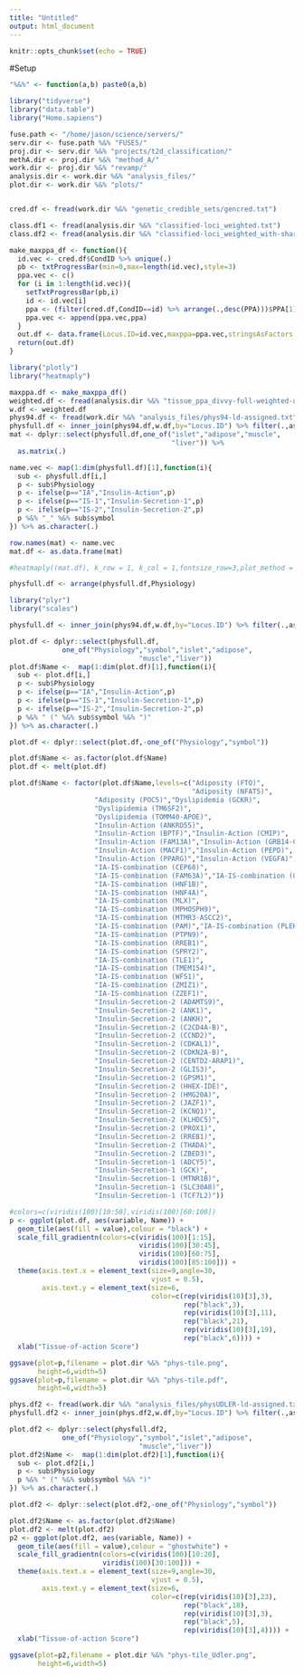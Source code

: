 ```yaml
---
title: "Untitled"
output: html_document
---
```


```r
knitr::opts_chunk$set(echo = TRUE)
```

#Setup 

```r

"%&%" <- function(a,b) paste0(a,b)

library("tidyverse")
library("data.table")
library("Homo.sapiens")

fuse.path <- "/home/jason/science/servers/"
serv.dir <- fuse.path %&% "FUSE5/"
proj.dir <- serv.dir %&% "projects/t2d_classification/"
methA.dir <- proj.dir %&% "method_A/"
work.dir <- proj.dir %&% "revamp/"
analysis.dir <- work.dir %&% "analysis_files/"
plot.dir <- work.dir %&% "plots/"


cred.df <- fread(work.dir %&% "genetic_credible_sets/gencred.txt")

class.df1 <- fread(analysis.dir %&% "classified-loci_weighted.txt")
class.df2 <- fread(analysis.dir %&% "classified-loci_weighted_with-shared.txt")

```


```r

make_maxppa_df <- function(){
  id.vec <- cred.df$CondID %>% unique(.)
  pb <- txtProgressBar(min=0,max=length(id.vec),style=3)
  ppa.vec <- c() 
  for (i in 1:length(id.vec)){
    setTxtProgressBar(pb,i)
    id <- id.vec[i]
    ppa <- (filter(cred.df,CondID==id) %>% arrange(.,desc(PPA)))$PPA[1]
    ppa.vec <- append(ppa.vec,ppa)
  } 
  out.df <- data.frame(Locus.ID=id.vec,maxppa=ppa.vec,stringsAsFactors = FALSE)
  return(out.df)
}


```






```r

library("plotly")
library("heatmaply")

maxppa.df <- make_maxppa_df()
weighted.df <- fread(analysis.dir %&% "tissue_ppa_divvy-full-weighted-unscaled.txt")
w.df <- weighted.df
phys94.df <- fread(work.dir %&% "analysis_files/phys94-ld-assigned.txt")
physfull.df <- inner_join(phys94.df,w.df,by="Locus.ID") %>% filter(.,assigned.r2>=0.3,other<=0.50)
mat <- dplyr::select(physfull.df,one_of("islet","adipose","muscle",
                                        "liver")) %>%
  as.matrix(.)

name.vec <- map(1:dim(physfull.df)[1],function(i){
  sub <- physfull.df[i,]
  p <- sub$Physiology
  p <- ifelse(p=="IA","Insulin-Action",p)
  p <- ifelse(p=="IS-1","Insulin-Secretion-1",p)
  p <- ifelse(p=="IS-2","Insulin-Secretion-2",p)
  p %&% "_" %&% sub$symbol
}) %>% as.character(.)

row.names(mat) <- name.vec
mat.df <- as.data.frame(mat)


```


```r

#heatmaply((mat.df), k_row = 1, k_col = 1,fontsize_row=3,plot_method = "ggplot")
```




```r

physfull.df <- arrange(physfull.df,Physiology)

```

```r

library("plyr")
library("scales")

```


```r

physfull.df <- inner_join(phys94.df,w.df,by="Locus.ID") %>% filter(.,assigned.r2>=0.3,other<=0.50)

plot.df <- dplyr::select(physfull.df,
             one_of("Physiology","symbol","islet","adipose",
                                "muscle","liver"))
plot.df$Name <-  map(1:dim(plot.df)[1],function(i){
  sub <- plot.df[i,]
  p <- sub$Physiology
  p <- ifelse(p=="IA","Insulin-Action",p)
  p <- ifelse(p=="IS-1","Insulin-Secretion-1",p)
  p <- ifelse(p=="IS-2","Insulin-Secretion-2",p)
  p %&% " (" %&% sub$symbol %&% ")"
}) %>% as.character(.)

plot.df <- dplyr::select(plot.df,-one_of("Physiology","symbol"))

plot.df$Name <- as.factor(plot.df$Name)
plot.df <- melt(plot.df)

plot.df$Name <- factor(plot.df$Name,levels=c("Adiposity (FTO)",
                                             "Adiposity (NFAT5)",
                     "Adiposity (POC5)","Dyslipidemia (GCKR)",
                     "Dyslipidemia (TM6SF2)",
                     "Dyslipidemia (TOMM40-APOE)",
                     "Insulin-Action (ANKRD55)",
                     "Insulin-Action (BPTF)","Insulin-Action (CMIP)",
                     "Insulin-Action (FAM13A)","Insulin-Action (GRB14-COBLL1)","Insulin-Action (HNF4A)","Insulin-Action (KIF9)",
                     "Insulin-Action (MACF1)","Insulin-Action (PEPD)",
                     "Insulin-Action (PPARG)","Insulin-Action (VEGFA)",
                     "IA-IS-combination (CEP68)",
                     "IA-IS-combination (FAM63A)","IA-IS-combination (GIPR)","IA-IS-combination (HNF1A)",
                     "IA-IS-combination (HNF1B)",
                     "IA-IS-combination (HNF4A)",
                     "IA-IS-combination (MLX)",
                     "IA-IS-combination (MPHOSPH9)",
                     "IA-IS-combination (MTMR3-ASCC2)",
                     "IA-IS-combination (PAM)","IA-IS-combination (PLEKHA1)","IA-IS-combination (PNPLA3)","IA-IS-combination (PRC1)",
                     "IA-IS-combination (PTPN9)",
                     "IA-IS-combination (RREB1)",
                     "IA-IS-combination (SPRY2)",
                     "IA-IS-combination (TLE1)",
                     "IA-IS-combination (TMEM154)",
                     "IA-IS-combination (WFS1)",
                     "IA-IS-combination (ZMIZ1)",
                     "IA-IS-combination (ZZEF1)",
                     "Insulin-Secretion-2 (ADAMTS9)",
                     "Insulin-Secretion-2 (ANK1)",
                     "Insulin-Secretion-2 (ANKH)",
                     "Insulin-Secretion-2 (C2CD4A-B)",
                     "Insulin-Secretion-2 (CCND2)",
                     "Insulin-Secretion-2 (CDKAL1)",
                     "Insulin-Secretion-2 (CDKN2A-B)",
                     "Insulin-Secretion-2 (CENTD2-ARAP1)",
                     "Insulin-Secretion-2 (GLIS3)",
                     "Insulin-Secretion-2 (GPSM1)",
                     "Insulin-Secretion-2 (HHEX-IDE)",
                     "Insulin-Secretion-2 (HMG20A)",
                     "Insulin-Secretion-2 (JAZF1)",
                     "Insulin-Secretion-2 (KCNQ1)",
                     "Insulin-Secretion-2 (KLHDC5)",
                     "Insulin-Secretion-2 (PROX1)",
                     "Insulin-Secretion-2 (RREB1)",
                     "Insulin-Secretion-2 (THADA)",
                     "Insulin-Secretion-2 (ZBED3)",
                     "Insulin-Secretion-1 (ADCY5)",
                     "Insulin-Secretion-1 (GCK)",
                     "Insulin-Secretion-1 (MTNR1B)",
                     "Insulin-Secretion-1 (SLC30A8)",
                     "Insulin-Secretion-1 (TCF7L2)"))

#colors=c(viridis(100)[10:50],viridis(100)[60:100])
p <- ggplot(plot.df, aes(variable, Name)) + 
  geom_tile(aes(fill = value),colour = "black") + 
  scale_fill_gradientn(colors=c(viridis(100)[1:15],
                                viridis(100)[30:45],
                                viridis(100)[60:75],
                                viridis(100)[85:100])) + 
  theme(axis.text.x = element_text(size=9,angle=30,
                                   vjust = 0.5),
        axis.text.y = element_text(size=6,
                                   color=c(rep(viridis(10)[3],3),
                                           rep("black",3),
                                           rep(viridis(10)[3],11),
                                           rep("black",21),
                                           rep(viridis(10)[3],19),
                                           rep("black",6)))) + 
  xlab("Tissue-of-action Score") 

ggsave(plot=p,filename = plot.dir %&% "phys-tile.png",
       height=6,width=5)
ggsave(plot=p,filename = plot.dir %&% "phys-tile.pdf",
       height=6,width=5)


```



```r

phys.df2 <- fread(work.dir %&% "analysis_files/physUDLER-ld-assigned.txt")
physfull.df2 <- inner_join(phys.df2,w.df,by="Locus.ID") %>% filter(.,assigned.r2>=0.3,other<=0.50)

plot.df2 <- dplyr::select(physfull.df2,
             one_of("Physiology","symbol","islet","adipose",
                                "muscle","liver"))
plot.df2$Name <-  map(1:dim(plot.df2)[1],function(i){
  sub <- plot.df2[i,]
  p <- sub$Physiology
  p %&% " (" %&% sub$symbol %&% ")"
}) %>% as.character(.)

plot.df2 <- dplyr::select(plot.df2,-one_of("Physiology","symbol"))

plot.df2$Name <- as.factor(plot.df2$Name)
plot.df2 <- melt(plot.df2)
p2 <- ggplot(plot.df2, aes(variable, Name)) + 
  geom_tile(aes(fill = value),colour = "ghostwhite") + 
  scale_fill_gradientn(colors=c(viridis(100)[10:20],
                       viridis(100)[30:100])) + 
  theme(axis.text.x = element_text(size=9,angle=30,
                                   vjust = 0.5),
        axis.text.y = element_text(size=6,
                                   color=c(rep(viridis(10)[3],23),
                                           rep("black",18),
                                           rep(viridis(10)[3],3),
                                           rep("black",5),
                                           rep(viridis(10)[3],4)))) + 
  xlab("Tissue-of-action Score") 

ggsave(plot=p2,filename = plot.dir %&% "phys-tile_Udler.png",
       height=6,width=5)
```


